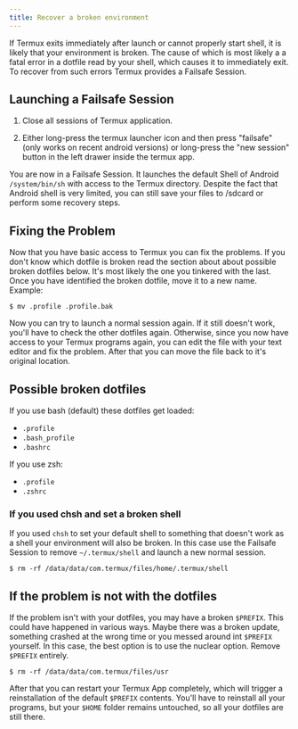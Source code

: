 ```yaml
---
title: Recover a broken environment
---
```


If Termux exits immediately after launch or cannot properly start shell,
it is likely that your environment is broken. The cause of which is most
likely a a fatal error in a dotfile read by your shell, which causes it
to immediately exit. To recover from such errors Termux provides a
Failsafe Session.

## Launching a Failsafe Session

1. Close all sessions of Termux application.

2. Either long-press the termux launcher icon and then press "failsafe"
   (only works on recent android versions) or long-press the "new session"
   button in the left drawer inside the termux app.

You are now in a Failsafe Session. It launches the default Shell of
Android `/system/bin/sh` with access to the Termux directory. Despite
the fact that Android shell is very limited, you can still save your
files to /sdcard or perform some recovery steps.

## Fixing the Problem

Now that you have basic access to Termux you can fix the problems. If
you don't know which dotfile is broken read the section about about
possible broken dotfiles below. It's most likely the one you tinkered
with the last. Once you have identified the broken dotfile, move it to a
new name. Example:

```shell
$ mv .profile .profile.bak
```

Now you can try to launch a normal session again. If it still doesn't
work, you'll have to check the other dotfiles again. Otherwise, since
you now have access to your Termux programs again, you can edit the file
with your text editor and fix the problem. After that you can move the
file back to it's original location.

## Possible broken dotfiles

If you use bash (default) these dotfiles get loaded:

- `.profile`
- `.bash_profile`
- `.bashrc`

If you use zsh:

- `.profile`
- `.zshrc`

### If you used chsh and set a broken shell

If you used `chsh` to set your default shell to something that doesn't
work as a shell your environment will also be broken. In this case use
the Failsafe Session to remove `~/.termux/shell` and launch a new normal
session.

```shell
$ rm -rf /data/data/com.termux/files/home/.termux/shell
```

## If the problem is not with the dotfiles

If the problem isn't with your dotfiles, you may have a broken
`$PREFIX`. This could have happened in various ways. Maybe there was a
broken update, something crashed at the wrong time or you messed around
int `$PREFIX` yourself. In this case, the best option is to use the
nuclear option. Remove `$PREFIX` entirely.

```shell
$ rm -rf /data/data/com.termux/files/usr
```

After that you can restart your Termux App completely, which will
trigger a reinstallation of the default `$PREFIX` contents. You'll have
to reinstall all your programs, but your `$HOME` folder remains
untouched, so all your dotfiles are still there.
